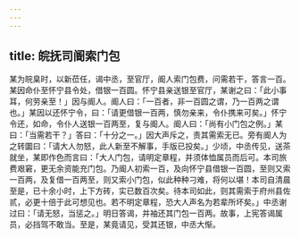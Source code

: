 ```yaml
---
---
---
```

title: 皖抚司阍索门包
---



某为皖臬时，以新莅任，谒中丞，至官厅，阍人索门包费，问需若干，答言一百。某因命仆至怀宁县令处，借银一百圆。怀宁县亲送银至官厅，某谢之曰：「此小事耳，何劳亲至！」因与阍人。阍人曰：「一百者，非一百圆之谓，乃一百两之谓也。」某因以还怀宁令，曰：「请更借银一百两，慎勿亲来，令仆携来可矣。」怀宁令还，如命，令仆人送银一百两至，复与阍人。阍人曰：「尚有小门包之例。」某曰：「当需若干？」答曰：「十分之一。」因大声斥之，责其需索无已。旁有阍人为之转圜曰：「请大人勿怒，此人新至不解事，手版已投矣。」少顷，中丞传见，送茶就坐，某即作色而言曰：「大人门包，请明定章程，并须体恤属员而后可。本司旅费艰窘，更无余资能充门包。乃阍人初索一百，及向怀宁县借银一百圆，至则又索一百两，及复借一百两至，则又索小门包，似此种种刁难，将何以堪！本司自清晨至是，已十余小时，上下方砖，实已数百次矣。待本司如此，则其需索于府州县佐贰，必更十倍于此可想见也。若不明定章程，恐大人声名为若辈所坏矣。」中丞谢过曰：「请无怒，当惩之。」明日答谒，并袖还其门包一百两。故事，上宪答谒属员，必挡驾不敢当。至是，某竟请见，受其还银，中丞大惭。